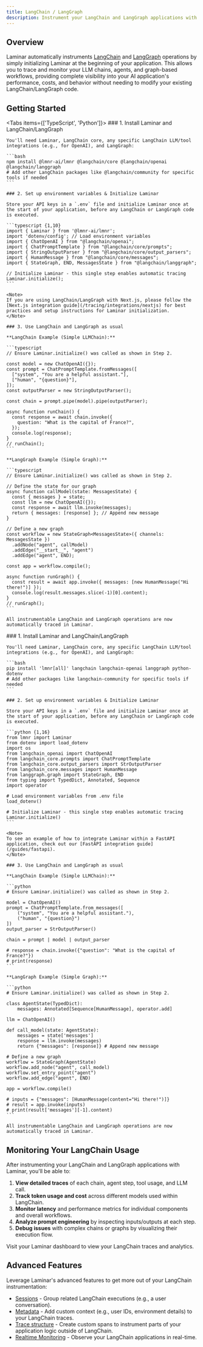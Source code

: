 ```yaml
---
title: LangChain / LangGraph
description: Instrument your LangChain and LangGraph applications with Laminar
---
```


## Overview

Laminar automatically instruments [LangChain](https://www.langchain.com/) and [LangGraph](https://www.langchain.com/langgraph) operations by simply initializing Laminar at the beginning of your application. This allows you to trace and monitor your LLM chains, agents, and graph-based workflows, providing complete visibility into your AI application's performance, costs, and behavior without needing to modify your existing LangChain/LangGraph code.

## Getting Started

<Tabs items={['TypeScript', 'Python']}>
  <Tab title="TypeScript">
    ### 1. Install Laminar and LangChain/LangGraph

    You'll need Laminar, LangChain core, any specific LangChain LLM/tool integrations (e.g., for OpenAI), and LangGraph:

    ```bash
    npm install @lmnr-ai/lmnr @langchain/core @langchain/openai @langchain/langgraph
    # Add other LangChain packages like @langchain/community for specific tools if needed
    ```

    ### 2. Set up environment variables & Initialize Laminar

    Store your API keys in a `.env` file and initialize Laminar once at the start of your application, before any LangChain or LangGraph code is executed.

    ```typescript {1,10}
    import { Laminar } from '@lmnr-ai/lmnr';
    import 'dotenv/config'; // Load environment variables
    import { ChatOpenAI } from "@langchain/openai";
    import { ChatPromptTemplate } from "@langchain/core/prompts";
    import { StringOutputParser } from "@langchain/core/output_parsers";
    import { HumanMessage } from "@langchain/core/messages";
    import { StateGraph, END, MessagesState } from "@langchain/langgraph";

    // Initialize Laminar - this single step enables automatic tracing
    Laminar.initialize();
    ```

    <Note>
    If you are using LangChain/LangGraph with Next.js, please follow the [Next.js integration guide](/tracing/integrations/nextjs) for best practices and setup instructions for Laminar initialization.
    </Note>

    ### 3. Use LangChain and LangGraph as usual

    **LangChain Example (Simple LLMChain):**

    ```typescript
    // Ensure Laminar.initialize() was called as shown in Step 2.

    const model = new ChatOpenAI({});
    const prompt = ChatPromptTemplate.fromMessages([
      ["system", "You are a helpful assistant."],
      ["human", "{question}"],
    ]);
    const outputParser = new StringOutputParser();

    const chain = prompt.pipe(model).pipe(outputParser);

    async function runChain() {
      const response = await chain.invoke({
        question: "What is the capital of France?",
      });
      console.log(response);
    }
    // runChain();
    ```

    **LangGraph Example (Simple Graph):**

    ```typescript
    // Ensure Laminar.initialize() was called as shown in Step 2.

    // Define the state for our graph
    async function callModel(state: MessagesState) {
      const { messages } = state;
      const llm = new ChatOpenAI({});
      const response = await llm.invoke(messages);
      return { messages: [response] }; // Append new message
    }

    // Define a new graph
    const workflow = new StateGraph<MessagesState>({ channels: MessagesState })
      .addNode("agent", callModel)
      .addEdge("__start__", "agent")
      .addEdge("agent", END);

    const app = workflow.compile();

    async function runGraph() {
      const result = await app.invoke({ messages: [new HumanMessage("Hi there!")] });
      console.log(result.messages.slice(-1)[0].content);
    }
    // runGraph();
    ```

    All instrumentable LangChain and LangGraph operations are now automatically traced in Laminar.
  </Tab>
  <Tab title="Python">
    ### 1. Install Laminar and LangChain/LangGraph

    You'll need Laminar, LangChain core, any specific LangChain LLM/tool integrations (e.g., for OpenAI), and LangGraph:

    ```bash
    pip install 'lmnr[all]' langchain langchain-openai langgraph python-dotenv
    # Add other packages like langchain-community for specific tools if needed
    ```

    ### 2. Set up environment variables & Initialize Laminar

    Store your API keys in a `.env` file and initialize Laminar once at the start of your application, before any LangChain or LangGraph code is executed.

    ```python {1,16}
    from lmnr import Laminar
    from dotenv import load_dotenv
    import os
    from langchain_openai import ChatOpenAI
    from langchain_core.prompts import ChatPromptTemplate
    from langchain_core.output_parsers import StrOutputParser
    from langchain_core.messages import HumanMessage
    from langgraph.graph import StateGraph, END
    from typing import TypedDict, Annotated, Sequence
    import operator

    # Load environment variables from .env file
    load_dotenv()

    # Initialize Laminar - this single step enables automatic tracing
    Laminar.initialize()
    ```
    
    <Note>
    To see an example of how to integrate Laminar within a FastAPI application, check out our [FastAPI integration guide](/guides/fastapi).
    </Note>

    ### 3. Use LangChain and LangGraph as usual

    **LangChain Example (Simple LLMChain):**

    ```python
    # Ensure Laminar.initialize() was called as shown in Step 2.

    model = ChatOpenAI()
    prompt = ChatPromptTemplate.from_messages([
        ("system", "You are a helpful assistant."),
        ("human", "{question}")
    ])
    output_parser = StrOutputParser()

    chain = prompt | model | output_parser

    # response = chain.invoke({"question": "What is the capital of France?"})
    # print(response)
    ```

    **LangGraph Example (Simple Graph):**

    ```python
    # Ensure Laminar.initialize() was called as shown in Step 2.

    class AgentState(TypedDict):
        messages: Annotated[Sequence[HumanMessage], operator.add]

    llm = ChatOpenAI()

    def call_model(state: AgentState):
        messages = state['messages']
        response = llm.invoke(messages)
        return {"messages": [response]} # Append new message

    # Define a new graph
    workflow = StateGraph(AgentState)
    workflow.add_node("agent", call_model)
    workflow.set_entry_point("agent")
    workflow.add_edge("agent", END)

    app = workflow.compile()

    # inputs = {"messages": [HumanMessage(content="Hi there!")]}
    # result = app.invoke(inputs)
    # print(result['messages'][-1].content)
    ```

    All instrumentable LangChain and LangGraph operations are now automatically traced in Laminar.
  </Tab>
</Tabs>

## Monitoring Your LangChain Usage

After instrumenting your LangChain and LangGraph applications with Laminar, you'll be able to:

1.  **View detailed traces** of each chain, agent step, tool usage, and LLM call.
2.  **Track token usage and cost** across different models used within LangChain.
3.  **Monitor latency** and performance metrics for individual components and overall workflows.
4.  **Analyze prompt engineering** by inspecting inputs/outputs at each step.
5.  **Debug issues** with complex chains or graphs by visualizing their execution flow.

Visit your Laminar dashboard to view your LangChain traces and analytics.

## Advanced Features

Leverage Laminar's advanced features to get more out of your LangChain instrumentation:

- [Sessions](/tracing/manual-instrumentation#sessions) - Group related LangChain executions (e.g., a user conversation).
- [Metadata](/tracing/metadata) - Add custom context (e.g., user IDs, environment details) to your LangChain traces.
- [Trace structure](/tracing/structure) - Create custom spans to instrument parts of your application logic outside of LangChain.
- [Realtime Monitoring](/tracing/realtime) - Observe your LangChain applications in real-time. 